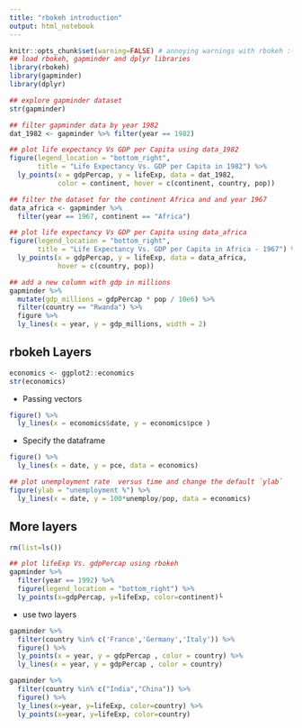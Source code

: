 ---
title: "rbokeh introduction"
output: html_notebook
---



```{r}
knitr::opts_chunk$set(warning=FALSE) # annoying warnings with rbokeh :-(
## load rbokeh, gapminder and dplyr libraries
library(rbokeh)
library(gapminder)
library(dplyr)
```

```{r}
## explore gapminder dataset 
str(gapminder)
```

```{r warning=FALSE}
## filter gapminder data by year 1982
dat_1982 <- gapminder %>% filter(year == 1982)

## plot life expectancy Vs GDP per Capita using data_1982
figure(legend_location = "bottom_right",
       title = "Life Expectancy Vs. GDP per Capita in 1982") %>% 
  ly_points(x = gdpPercap, y = lifeExp, data = dat_1982,
            color = continent, hover = c(continent, country, pop))
```

```{r warning=FALSE}
## filter the dataset for the continent Africa and and year 1967
data_africa <- gapminder %>% 
  filter(year == 1967, continent == "Africa")

## plot life expectancy Vs GDP per Capita using data_africa   
figure(legend_location = "bottom_right",
       title = "Life Expectancy Vs. GDP per Capita in Africa - 1967") %>% 
  ly_points(x = gdpPercap, y = lifeExp, data = data_africa,
            hover = c(country, pop))
```

```{r warning=FALSE}
## add a new column with gdp in millions
gapminder %>% 
  mutate(gdp_millions = gdpPercap * pop / 10e6) %>%
  filter(country == "Rwanda") %>%
  figure %>% 
  ly_lines(x = year, y = gdp_millions, width = 2)
```

## rbokeh Layers

```{r}
economics <- ggplot2::economics
str(economics)
```

 * Passing vectors

```{r warning=FALSE}
figure() %>%
  ly_lines(x = economics$date, y = economics$pce )
```

 * Specify the dataframe 
 
```{r}
figure() %>%
  ly_lines(x = date, y = pce, data = economics)
```

```{r warning=FALSE}
## plot unemployment rate  versus time and change the default `ylab`
figure(ylab = "unemployment %") %>%
  ly_lines(x = date, y = 100*unemploy/pop, data = economics)
```

## More layers

```{r}
rm(list=ls())
```

```{r warning=FALSE}
## plot lifeExp Vs. gdpPercap using rbokeh
gapminder %>%
  filter(year == 1992) %>%
  figure(legend_location = "bottom_right") %>%
  ly_points(x=gdpPercap, y=lifeExp, color=continent)└
```

 * use two layers
 
```{r warning=FALSE}
gapminder %>%
  filter(country %in% c('France','Germany','Italy')) %>%
  figure() %>%
  ly_points(x = year, y = gdpPercap , color = country) %>%
  ly_lines(x = year, y = gdpPercap , color = country)

```
 
```{r warning=FALSE}
gapminder %>%
  filter(country %in% c("India","China")) %>%
  figure() %>%
  ly_lines(x=year, y=lifeExp, color=country) %>%
  ly_points(x=year, y=lifeExp, color=country)
```
 